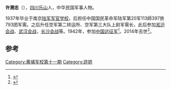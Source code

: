 '''许溯忠'''（{{bd|1914年|2月28日|2014年|4月2日|catIdx=Xu}}），[[四川|四川]][[乐山|乐山]]人，中华民国军事人物。

1937年毕业于南京[[中華民國陸軍軍官學校|陆军军官学校]]，后担任中国国民革命军陆军第20军113師397旅793团军需。之后升任空军第二转运所、空军第三大队上尉军需长，此后参加[[淞沪会战|淞沪会战]]、[[武汉会战|武汉会战]]，[[长沙会战|长沙会战]]等。1942年，参加[[中国远征军|中国远征军]]<ref>{{cite news|title=抗日远征军 铁血硝烟中的乐山背影|url=http://leshan.scol.com.cn/ttxw/content/2013-12/01/content_51475972.htm?node=112961|accessdate=2014-04-14|newspaper=四川在线|archive-date=2014-04-14|archive-url=https://web.archive.org/web/20140414193920/http://leshan.scol.com.cn/ttxw/content/2013-12/01/content_51475972.htm?node=112961|dead-url=no}}</ref>。2014年去世<ref>{{cite news|title=民革乐山师院支部积极开展同心服务 帮扶救助抗日老兵|url=http://www.leshan.cn/GB/234/239/158134.html|accessdate=2014-04-14|newspaper=乐山网|date=2014年3月6日|archive-url=https://web.archive.org/web/20140414225428/http://www.leshan.cn/GB/234/239/158134.html|archive-date=2014-04-14|dead-url=yes}}</ref>。

==参考==
{{reflist}}
[[Category:黄埔军校第十一期|Category:黄埔军校第十一期]]
[[Category:許姓|Category:許姓]]